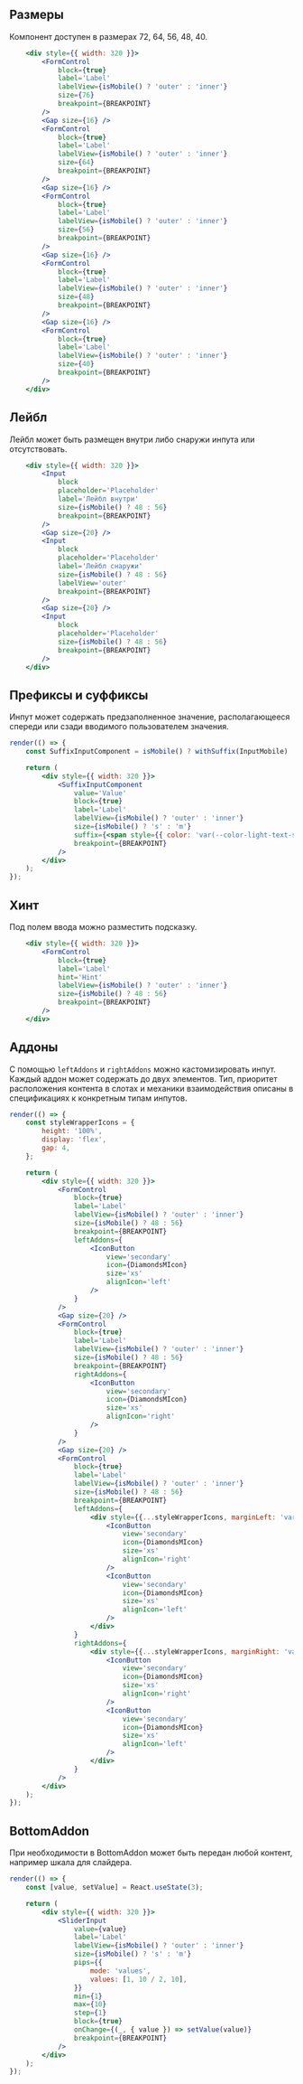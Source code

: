 ## Размеры

Компонент доступен в размерах 72, 64, 56, 48, 40.

```jsx live
    <div style={{ width: 320 }}>
        <FormControl
            block={true}
            label='Label'
            labelView={isMobile() ? 'outer' : 'inner'}
            size={76}
            breakpoint={BREAKPOINT}
        />
        <Gap size={16} />
        <FormControl
            block={true}
            label='Label'
            labelView={isMobile() ? 'outer' : 'inner'}
            size={64}
            breakpoint={BREAKPOINT}
        />
        <Gap size={16} />
        <FormControl
            block={true}
            label='Label'
            labelView={isMobile() ? 'outer' : 'inner'}
            size={56}
            breakpoint={BREAKPOINT}
        />
        <Gap size={16} />
        <FormControl
            block={true}
            label='Label'
            labelView={isMobile() ? 'outer' : 'inner'}
            size={48}
            breakpoint={BREAKPOINT}
        />
        <Gap size={16} />
        <FormControl
            block={true}
            label='Label'
            labelView={isMobile() ? 'outer' : 'inner'}
            size={40}
            breakpoint={BREAKPOINT}
        />
    </div>
```

## Лейбл

Лейбл может быть размещен внутри либо снаружи инпута или отсутствовать.

```jsx live
    <div style={{ width: 320 }}>
        <Input
            block
            placeholder='Placeholder'
            label='Лейбл внутри'
            size={isMobile() ? 48 : 56}
            breakpoint={BREAKPOINT}
        />
        <Gap size={20} />
        <Input
            block
            placeholder='Placeholder'
            label='Лейбл снаружи'
            size={isMobile() ? 48 : 56}
            labelView='outer'
            breakpoint={BREAKPOINT}
        />
        <Gap size={20} />
        <Input
            block
            placeholder='Placeholder'
            size={isMobile() ? 48 : 56}
            breakpoint={BREAKPOINT}
        />
    </div>
```

## Префиксы и суффиксы

Инпут может содержать предзаполненное значение, располагающееся спереди или сзади вводимого пользователем значения.

```jsx live
render(() => {
    const SuffixInputComponent = isMobile() ? withSuffix(InputMobile) : withSuffix(InputDesktop);

    return (
        <div style={{ width: 320 }}>
            <SuffixInputComponent
                value='Value'
                block={true}
                label='Label'
                labelView={isMobile() ? 'outer' : 'inner'}
                size={isMobile() ? 's' : 'm'}
                suffix={<span style={{ color: 'var(--color-light-text-secondary)' }}> Suffix</span>}
                breakpoint={BREAKPOINT}
            />
        </div>
    );
});
```

## Хинт

Под полем ввода можно разместить подсказку.

```jsx live
    <div style={{ width: 320 }}>
        <FormControl
            block={true}
            label='Label'
            hint='Hint'
            labelView={isMobile() ? 'outer' : 'inner'}
            size={isMobile() ? 48 : 56}
            breakpoint={BREAKPOINT}
        />
    </div>
```

## Аддоны

С помощью `leftAddons` и `rightAddons` можно кастомизировать инпут. Каждый аддон может содержать до двух элементов.
Тип, приоритет расположения контента в слотах и механики взаимодействия описаны в спецификациях к конкретным типам инпутов.

```jsx live
render(() => {
    const styleWrapperIcons = {
        height: '100%',
        display: 'flex',
        gap: 4,
    };

    return (
        <div style={{ width: 320 }}>
            <FormControl
                block={true}
                label='Label'
                labelView={isMobile() ? 'outer' : 'inner'}
                size={isMobile() ? 48 : 56}
                breakpoint={BREAKPOINT}
                leftAddons={
                    <IconButton
                        view='secondary'
                        icon={DiamondsMIcon}
                        size='xs'
                        alignIcon='left'
                    />
                }
            />
            <Gap size={20} />
            <FormControl
                block={true}
                label='Label'
                labelView={isMobile() ? 'outer' : 'inner'}
                size={isMobile() ? 48 : 56}
                breakpoint={BREAKPOINT}
                rightAddons={
                    <IconButton
                        view='secondary'
                        icon={DiamondsMIcon}
                        size='xs'
                        alignIcon='right'
                    />
                }
            />
            <Gap size={20} />
            <FormControl
                block={true}
                label='Label'
                labelView={isMobile() ? 'outer' : 'inner'}
                size={isMobile() ? 48 : 56}
                breakpoint={BREAKPOINT}
                leftAddons={
                    <div style={{...styleWrapperIcons, marginLeft: 'var(--gap-8-neg)' }}>
                        <IconButton
                            view='secondary'
                            icon={DiamondsMIcon}
                            size='xs'
                            alignIcon='right'
                        />
                        <IconButton
                            view='secondary'
                            icon={DiamondsMIcon}
                            size='xs'
                            alignIcon='left'
                        />
                    </div>
                }
                rightAddons={
                    <div style={{...styleWrapperIcons, marginRight: 'var(--gap-8-neg)' }}>
                        <IconButton
                            view='secondary'
                            icon={DiamondsMIcon}
                            size='xs'
                            alignIcon='right'
                        />
                        <IconButton
                            view='secondary'
                            icon={DiamondsMIcon}
                            size='xs'
                            alignIcon='left'
                        />
                    </div>
                }
            />
        </div>
    );
});
```

## BottomAddon

При необходимости в BottomAddon может быть передан любой контент, например шкала для слайдера.

```jsx live
render(() => {
    const [value, setValue] = React.useState(3);

    return (
        <div style={{ width: 320 }}>
            <SliderInput
                value={value}
                label='Label'
                labelView={isMobile() ? 'outer' : 'inner'}
                size={isMobile() ? 's' : 'm'}
                pips={{
                    mode: 'values',
                    values: [1, 10 / 2, 10],
                }}
                min={1}
                max={10}
                step={1}
                block={true}
                onChange={(_, { value }) => setValue(value)}
                breakpoint={BREAKPOINT}
            />
        </div>
    );
});
```
